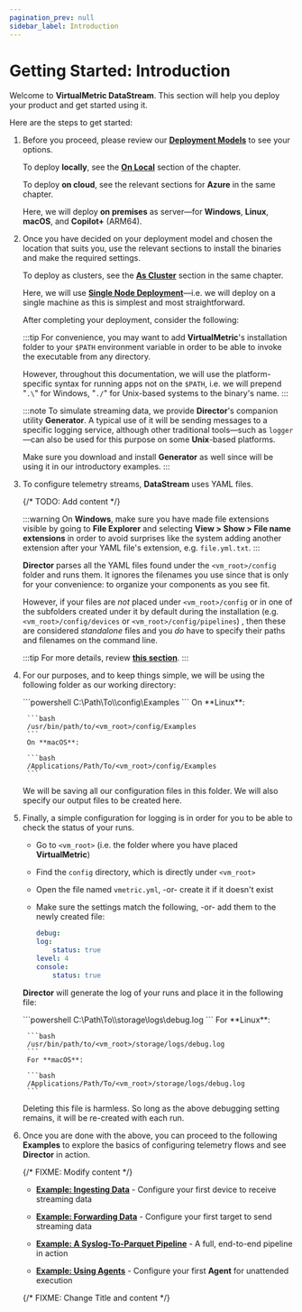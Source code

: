 ```yaml
---
pagination_prev: null
sidebar_label: Introduction
---
```


# Getting Started: Introduction

Welcome to **VirtualMetric DataStream**. This section will help you deploy your product and get started using it.

Here are the steps to get started:

1. Before you proceed, please review our [**Deployment Models**](./deployment/overview.mdx#models) to see your options.

    To deploy **locally**, see the [**On Local**](./deployment/on-local.mdx) section of the chapter.

    To deploy **on cloud**, see the relevant sections for **Azure** in the same chapter.

    Here, we will deploy **on premises** as server&mdash;for **Windows**, **Linux**, **macOS**, and **Copilot+** (ARM64).

2. Once you have decided on your deployment model and chosen the location that suits you, use the relevant sections to install the binaries and make the required settings.

    To deploy as clusters, see the [**As Cluster**](./deployment/as-cluster.mdx) section in the same chapter.

    Here, we will use [**Single Node Deployment**](./director-single-node-deployment.mdx)&mdash;i.e. we will deploy on a single machine as this is simplest and most straightforward.

    After completing your deployment, consider the following:

    :::tip
    For convenience, you may want to add **VirtualMetric**'s installation folder to your `$PATH` environment variable in order to be able to invoke the executable from any directory.
    
    However, throughout this documentation, we will use the platform-specific syntax for running apps not on the `$PATH`, i.e. we will prepend "`.\`" for Windows, "`./`" for Unix-based systems to the binary's name.
    :::

    :::note
    To simulate streaming data, we provide **Director**'s companion utility **Generator**. A typical use of it will be sending messages to a specific logging service, although other traditional tools&mdash;such as `logger`&mdash;can also be used for this purpose on some **Unix**-based platforms.

    Make sure you download and install **Generator** as well since will be using it in our introductory examples.
    :::

3. To configure telemetry streams, **DataStream** uses YAML files.

    {/* TODO: Add content */}

    :::warning
    On **Windows**, make sure you have made file extensions visible by going to **File Explorer** and selecting **View > Show > File name extensions** in order to avoid surprises like the system adding another extension after your YAML file's extension, e.g. `file.yml.txt`.
    :::

    **Director** parses all the YAML files found under the `<vm_root>/config` folder and runs them. It ignores the filenames you use since that is only for your convenience: to organize your components as you see fit.
    
    However, if your files are _not_ placed under `<vm_root>/config` or in one of the subfolders created under it by default during the installation (e.g. `<vm_root>/config/devices` or `<vm_root>/config/pipelines`) , then these are considered _standalone_ files and you _do_ have to specify their paths and filenames on the command line.

    :::tip
    For more details, review [**this section**](../configuration/overview.mdx#managing-yaml-files).
    :::

4. For our purposes, and to keep things simple, we will be using the following folder as our working directory:

    <Tabs>
    <TabItem value="powershell" label="PowerShell" default>
        ```powershell
        C:\Path\To\<vm_root>\config\Examples
        ```
    </TabItem>    
    <TabItem value="bash" label="Bash">
        On **Linux**:

        ```bash
        /usr/bin/path/to/<vm_root>/config/Examples
        ```
        On **macOS**:

        ```bash
        /Applications/Path/To/<vm_root>/config/Examples
        ```
    </TabItem>
    </Tabs>

    We will be saving all our configuration files in this folder. We will also specify our output files to be created here.

5. Finally, a simple configuration for logging is in order for you to be able to check the status of your runs.

    * Go to `<vm_root>` (i.e. the folder where you have placed **VirtualMetric**)
    * Find the `config` directory, which is directly under `<vm_root>`
    * Open the file named `vmetric.yml`, -or- create it if it doesn't exist
    * Make sure the settings match the following, -or- add them to the newly created file:

        ```yaml
        debug:
        log:
            status: true
        level: 4
        console:
            status: true
        ```

    **Director** will generate the log of your runs and place it in the following file:

    <Tabs>
    <TabItem value="powershell" label="PowerShell" default>
        ```powershell
        C:\Path\To\<vm_root>\storage\logs\debug.log
        ```
    </TabItem>
    <TabItem value="bash" label="Bash">
        For **Linux**:

        ```bash
        /usr/bin/path/to/<vm_root>/storage/logs/debug.log
        ```
        For **macOS**:

        ```bash
        /Applications/Path/To/<vm_root>/storage/logs/debug.log
        ```
    </TabItem>
    </Tabs>

    Deleting this file is harmless. So long as the above debugging setting remains, it will be re-created with each run.

6. Once you are done with the above, you can proceed to the following **Examples** to explore the basics of configuring telemetry flows and see **Director** in action.

    {/* FIXME: Modify content */}

    - [**Example: Ingesting Data**](./example-ingesting-data.mdx) - Configure your first device to receive streaming data

    - [**Example: Forwarding Data**](./example-forwarding-data.mdx) - Configure your first target to send streaming data

    - [**Example: A Syslog-To-Parquet Pipeline**](./example-a-syslog-to-parquet-pipeline.mdx) - A full, end-to-end pipeline in action

    - [**Example: Using Agents**](./example-using-agents.mdx) - Configure your first **Agent** for unattended execution

    {/* FIXME: Change Title and content */}
